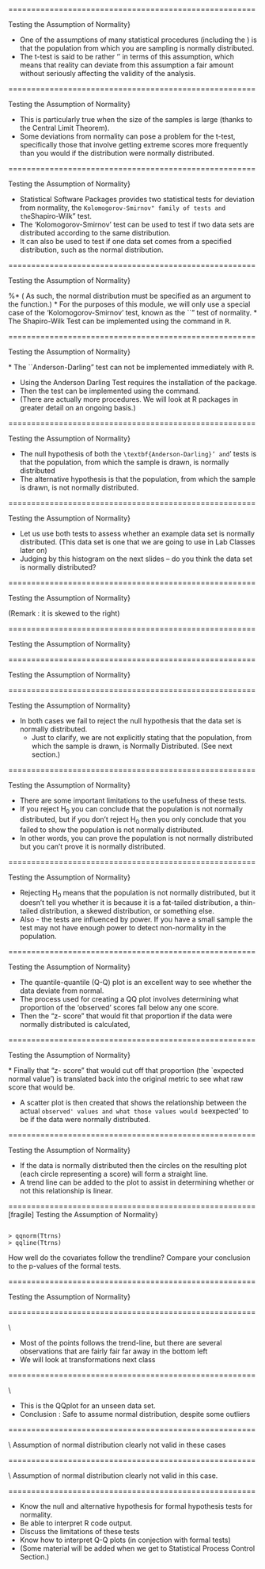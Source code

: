 

======================================================

Testing the Assumption of Normality}

\textbf{Testing the Assumption of Normality}


* One of the assumptions of many statistical procedures (including the \textbf{t-test}) is that the population from which you are sampling is normally distributed. 
* The t-test is said to be rather ‘\textbf{robust}’ in terms of this assumption, which means that reality can deviate from this assumption a fair amount without seriously affecting the validity of the analysis. 





======================================================

Testing the Assumption of Normality}




*  This is particularly true when the size of the samples is large (thanks to the Central Limit Theorem). 
*  Some deviations from normality can pose a problem for the t-test, specifically those that involve getting extreme scores more frequently than you would if the distribution were normally distributed.





======================================================

Testing the Assumption of Normality}

\noindent \textbf{Using Computer Software}

* Statistical Software Packages provides two statistical tests for deviation from normality, the ``Kolomogorov-Smirnov" family of tests and the ``Shapiro-Wilk" test.
* The 'Kolomogorov-Smirnov' test can be used to test if two data sets are distributed according to the same distribution. 
* It can also be used to test if one data set comes from a specified distribution, such as the normal distribution. 





======================================================

Testing the Assumption of Normality}


%* ( As such, the normal distribution must be specified as an argument to the function.)
* For the purposes of this module, we will only use a special case of the 'Kolomogorov-Smirnov' test, known as the ``\textbf{Anderson-Darling}" test of normality.
*  The Shapiro-Wilk Test can be implemented using the \texttt{shapiro.test()} command in <tt>R</tt>.




======================================================

Testing the Assumption of Normality}

\textbf{Implementing the Tests}
* The ``Anderson-Darling" test can not be implemented immediately with <tt>R</tt>. 

*  Using the Anderson Darling Test requires the installation of the \textbf{nortest} package. 
*  Then the test can be implemented using the \texttt{ad.test()} command.
*  (There are actually more procedures. We will look at R packages in greater detail on an ongoing basis.)




======================================================

Testing the Assumption of Normality}

\textbf{Implementing the Tests}

* \alert{IMPORTANT} The null hypothesis of both the `\textbf{Anderson-Darling}’ and `\textbf{Shapiro-Wilk}’ tests is that the population, from which the sample is drawn, is normally distributed 
*  The alternative hypothesis is that the population, from which the sample is drawn, is not normally distributed.





======================================================

Testing the Assumption of Normality}

\textbf{Implementing the Tests}

* Let us use both tests to assess whether an example data set is normally distributed. (This data set is one that we are going to use in Lab Classes later on) 
* Judging by this histogram on the next slides – do you think the data set is normally distributed?





======================================================

Testing the Assumption of Normality}

\begin{figure}
\centering
\includegraphics[width=1.1\linewidth]{images/Histogram1}
\end{figure}
(Remark : it is skewed to the right)

======================================================

Testing the Assumption of Normality}

\textbf{Using the Shapiro-Wilk Test}
\begin{figure}
\centering
\includegraphics[width=0.9\linewidth]{images/ShapiroTestR1}
\end{figure}

======================================================

Testing the Assumption of Normality}

\textbf{Using the Anderson Darling Test}
\begin{figure}
\centering
\includegraphics[width=0.9\linewidth]{images/ADtestR1}

\end{figure}



======================================================

Testing the Assumption of Normality}

\textbf{Conclusion}

* In both cases we fail to reject the null hypothesis that the data set is normally distributed.
  *  Just to clarify, we are not explicitly stating that the population, from which the sample is drawn, is Normally Distributed. (See next section.)



======================================================

Testing the Assumption of Normality}



 
\textbf{Limitations of Tests}

* There are some important limitations to the usefulness of these tests. 
* If you reject H$_0$ you can conclude that the population is not normally distributed, but if you don't reject H$_0$ then you only conclude that you failed to show the population is not normally distributed. 
* In other words, you can prove the population is not normally distributed but you can't prove it is normally distributed. 


======================================================

Testing the Assumption of Normality}

\textbf{Limitations of Tests}

* Rejecting H$_0$ means that the population is not normally distributed, but it doesn't tell you whether it is because it is a fat-tailed distribution, a thin-tailed distribution, a skewed distribution, or something else.
* Also - the tests are influenced by power. If you have a small sample the test may not have enough power to detect non-normality in the population.


======================================================

Testing the Assumption of Normality}

\textbf{Q-Q plot}

* The quantile-quantile (Q-Q) plot is an excellent way to see whether the data deviate from normal.
* The process used for creating a QQ plot involves determining what proportion of the 'observed' scores fall below any one score. 
* Then the “z- score” that would fit that proportion if the data were normally distributed is calculated,


======================================================

Testing the Assumption of Normality}

\textbf{Q-Q plot}
* Finally that “z- score” that would cut off that proportion (the `expected normal value') is translated back into the original metric to see what raw score that would be. 

* A scatter plot is then created that shows the relationship between the actual `observed' values and what those values would be `expected' to be if the data were normally distributed. 


======================================================

Testing the Assumption of Normality}

\textbf{Interpreting Q-Q plots}

* If the data is normally distributed then the circles on the resulting plot (each circle representing a score) will form a straight line. 
* A trend line can be added to the plot to assist in determining whether or not this relationship is linear.


======================================================
[fragile]
Testing the Assumption of Normality}

\textbf{Implenting Q-Q plots in <tt>R</tt>}


<pre><code>
> qqnorm(Ttrns) 
> qqline(Ttrns)
</code></pre>

How well do the covariates follow the trendline? Compare your conclusion to the  p-values of the formal tests.

======================================================

Testing the Assumption of Normality}

\begin{figure}
\centering
\includegraphics[width=1.1\linewidth]{images/QQplot1}

\end{figure}

======================================================


\textbf{Interpreting Q-Q plots}\\ 

*  Most of the points follows the trend-line, but there are several observations that are fairly fair far away in the bottom left
*  We will look at transformations next class


======================================================

\textbf{Interpreting Q-Q plots}\\ 

*  This is the QQplot for an unseen data set.
*  Conclusion : Safe to assume normal distribution, despite some outliers

\begin{figure}
\centering
\includegraphics[width=0.55\linewidth]{images/qqnormal}

\end{figure}
======================================================


\textbf{Interpreting Q-Q plots}\\ Assumption of normal distribution clearly not valid in these cases
\begin{figure}
\centering
\includegraphics[width=0.9\linewidth]{images/qqnotnormal1}

\end{figure}


======================================================

\textbf{Interpreting Q-Q plots}\\ Assumption of normal distribution clearly not valid in this case.
\begin{figure}
\centering
\includegraphics[width=0.7\linewidth]{images/qqnotnormal2}

\end{figure}


======================================================


\textbf{Review}

*  Know the null and alternative hypothesis for formal hypothesis tests for normality.
*  Be able to interpret R code output.
*  Discuss the limitations of these tests
*  Know how to interpret Q-Q plots (in conjection with formal tests)
 *  (Some material will be added when we get to Statistical Process Control Section.)


